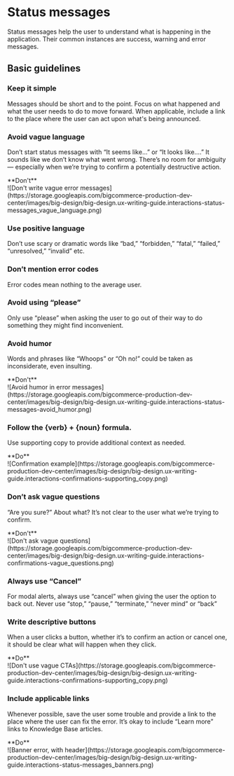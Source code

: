 
# Status messages

Status messages help the user to understand what is happening in the application. Their common instances are success, warning and error messages.

## Basic guidelines

### Keep it simple

Messages should be short and to the point. Focus on what happened and what the user needs to do to move forward. When applicable, include a link to the place where the user can act upon what's being announced.

### Avoid vague language

Don’t start status messages with “It seems like…” or “It looks like….” It sounds like we don’t know what went wrong. There’s no room for ambiguity — especially when we’re trying to confirm a potentially destructive action.

<Donts>
  <div className="hidden">**Don't**</div>
  <div className="flex items-center justify-center">
    ![Don't write vague error
    messages](https://storage.googleapis.com/bigcommerce-production-dev-center/images/big-design/big-design.ux-writing-guide.interactions-status-messages_vague_language.png)
  </div>
</Donts>

### Use positive language

Don’t use scary or dramatic words like “bad,” “forbidden,” “fatal,” “failed,” “unresolved,” “invalid” etc.

### Don’t mention error codes

Error codes mean nothing to the average user.

### Avoid using “please”

Only use “please” when asking the user to go out of their way to do something they might find inconvenient.

### Avoid humor

Words and phrases like “Whoops” or “Oh no!” could be taken as inconsiderate, even insulting.

<Donts>
  <div className="hidden">**Don't**</div>
  <div className="flex items-center justify-center">
    ![Avoid humor in error
    messages](https://storage.googleapis.com/bigcommerce-production-dev-center/images/big-design/big-design.ux-writing-guide.interactions-status-messages-avoid_humor.png)
  </div>
</Donts>

### Follow the &#123;verb&#125; + &#123;noun&#125; formula.

Use supporting copy to provide additional context as needed.

<Dos>
  <div className="hidden">**Do**</div>
  <div className="flex items-center justify-center">
    ![Confirmation
    example](https://storage.googleapis.com/bigcommerce-production-dev-center/images/big-design/big-design.ux-writing-guide.interactions-confirmations-supporting_copy.png)
  </div>
</Dos>

### Don’t ask vague questions

“Are you sure?” About what? It’s not clear to the user what we’re trying to confirm.

<Donts>
  <div className="hidden">**Don't**</div>
  <div className="flex items-center justify-center">
    ![Don't ask vague
    questions](https://storage.googleapis.com/bigcommerce-production-dev-center/images/big-design/big-design.ux-writing-guide.interactions-confirmations-vague_questions.png)
  </div>
</Donts>

### Always use “Cancel”

For modal alerts, always use “cancel” when giving the user the option to back out. Never use “stop,” “pause,” “terminate,” “never mind” or “back”

### Write descriptive buttons

When a user clicks a button, whether it’s to confirm an action or cancel one, it should be clear what will happen when they click.

<Dos>
  <div className="hidden">**Do**</div>
  <div className="flex items-center justify-center">
    ![Don't use vague
    CTAs](https://storage.googleapis.com/bigcommerce-production-dev-center/images/big-design/big-design.ux-writing-guide.interactions-confirmations-supporting_copy.png)
  </div>
</Dos>

### Include applicable links

Whenever possible, save the user some trouble and provide a link to the place where the user can fix the error. It’s okay to include “Learn more” links to Knowledge Base articles.

<Dos>
  <div className="hidden">**Do**</div>
  <div className="flex items-center justify-center">
    ![Banner error, with
    header](https://storage.googleapis.com/bigcommerce-production-dev-center/images/big-design/big-design.ux-writing-guide.interactions-status-messages_banners.png)
  </div>
</Dos>
